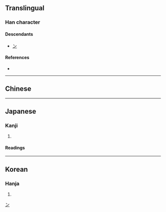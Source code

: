 {{also|爾|尔}}
{{character info/new}}
==Translingual==

===Han character===
{{Han char|rn=42|rad=小|as=02|sn=5|four=|canj=OF,XOF|ids=⿱𠂉小}}

====Descendants====
* [[ン]]

====References====
* {{Han ref|kx=0297.010|dkj=07478|hdz=10562.010|uh=5C13|ud=23571}}

[[Category:Han characters from which katakana were derived|ン]]

----

==Chinese==
{{zh-see|爾|v}}

----

==Japanese==

===Kanji===
{{ja-kanji|grade=|rs=小02}}

# {{defn|lang=ja|sort=小02}}

====Readings====
{{ja-readings
|goon=に
|kanon=じ<ぢ
|kun=なんじ-<なんぢ-, そ-の, しか-り}}

----

==Korean==

===Hanja===
{{ko-hanja|hangeul=이|rv=i|mr=i}}

# {{defn|lang=ko|sort=小02}}